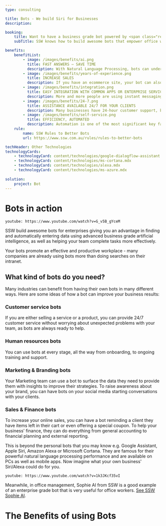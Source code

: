 ```yaml
---
type: consulting

title: Bots - We build Siri for Businesses
description:

booking:
    title: Want to have a business grade bot powered by <span class="red">serious AI</span>?
    subTitle: SSW knows how to build awesome bots that empower office workers and improve your results

benefits:
    benefitList:
        - image: /images/benefits/ai.png
          title: FAST ANSWERS – SAVE TIME
          description: With Natural Language Processing, bots can understand both written and verbal requests across different locations such as Slack, Skype, Google Assistant, or even on your website. They can be used to answer questions from your team or your client. You can seek help from bots wherever and whenever you want.
        - image: /images/benefits/years-of-experience.png
          title: INCREASE SALES
          description: If you have an ecommerce site, your bot can also suggest or remember products that your client has already searched for. It can also offer a special code as a strategy to reduce your abandonment rate and increase sales.
        - image: /images/benefits/integration.png
          title: EASY INTEGRATION WITH COMMON APPS OR ENTERPRISE SERVICES
          description: More and more people are using instant messaging over browsing websites and social media profiles. In addition, people tend to keep using the main apps they already have (such as Facebook, Messenger, WhatsApp, Skype, etc) to get customer service. If you want a chatbot for your website, you could simply integrate your system into common and existing apps.
        - image: /images/benefits/24-7.png
          title: ASSISTANCE AVAILABLE 24/7 FOR YOUR CLIENTS
          description: Many businesses have 24-hour customer support, but if you have certain peak hours, a customer will still have to wait to get in touch with an agent that can help them. Bots don't have unexpected meetings, they don't get tired or sick and will continue providing assistance to your clients or your team.
        - image: /images/benefits/self-service.png
          title: EFFICIENCY, AUTOMATED
          description: Automation is one of the most significant key factors in enhancing work efficiency. With the help of bots, you can automate mundane tasks and have them enter data for you.
    rule:
        name: SSW Rules to Better Bots
        url: https://www.ssw.com.au/rules/rules-to-better-bots

techHeader: Other Technologies
technologyCards:
    - technologyCard: content/technologies/google-dialogflow-assistant.mdx
    - technologyCard: content/technologies/ms-cortana.mdx
    - technologyCard: content/technologies/alexa.mdx
    - technologyCard: content/technologies/ms-azure.mdx
    
solution:
    project: Bot
---
```


# **Bots** in action

`youtube: https://www.youtube.com/watch?v=G_v5B_gYceM`

SSW build awesome bots for enterprises giving you an advantage in finding and automatically entering data using advanced business grade artificial intelligence, as well as helping your team complete tasks more effectively.

Your bots promote an effective and productive workplace - many companies are already using bots more than doing searches on their intranet.

## What kind of bots do you need?
Many industries can benefit from having their own bots in many different ways. Here are some ideas of how a bot can improve your business results:

### Customer service bots
If you are either selling a service or a product, you can provide 24/7 customer service without worrying about unexpected problems with your team, as bots are always ready to help.

### Human resources bots
You can use bots at every stage, all the way from onboarding, to ongoing training and support.

### Marketing & Branding bots
Your Marketing team can use a bot to surface the data they need to provide them with insights to improve their strategies. To raise awareness about your brand, you can have bots on your social media starting conversations with your clients.

### Sales & Finance bots
To increase your online sales, you can have a bot reminding a client they have items left in their cart or even offering a special coupon. To help your business’ finance, they can do everything from general accounting to financial planning and external reporting.

This is beyond the personal bots that you may know e.g. Google Assistant, Apple Siri, Amazon Alexa or Microsoft Cortana. They are famous for their powerful natural language processing performance and are available on PCs as well as mobile apps.
Now imagine what your own business' Siri/Alexa could do for you.

`youtube: https://www.youtube.com/watch?v=1k3JKcf35vI`

Meanwhile, in office management, Sophie AI from SSW is a good example of an enterprise grade bot that is very useful for office workers. [See SSW Sophie AI](https://sswsophie.com/).

# The Benefits of using **Bots**

